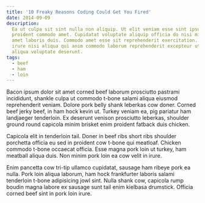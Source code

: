 ```yaml
---
title: '10 Freaky Reasons Coding Could Get You Fired'
date: 2014-09-09
description:
  Ea ut culpa sit sint nulla non aliquip. Ut elit veniam esse sint ipsum
  proident commodo amet. Cupidatat voluptate aliquip officia do nisi minim minim
  amet laboris duis. Commodo amet esse sit reprehenderit exercitation. Aute
  irure nisi aliqua qui anim commodo laborum reprehenderit excepteur ut laborum
  aliqua voluptate deserunt.
tags:
  - beef
  - ham
  - loin
---
```


Bacon ipsum dolor sit amet corned beef laborum prosciutto pastrami incididunt,
shankle culpa ut commodo t-bone salami aliqua eiusmod reprehenderit veniam.
Dolore pork belly shank leberkas cow doner. Corned beef jerky beef, in ham hock
kevin ut. Turkey veniam ea, pig pariatur ham landjaeger tenderloin. Ex deserunt
venison prosciutto leberkas, shoulder ground round capicola minim brisket enim
proident fatback duis chicken.

Capicola elit in tenderloin tail. Doner in beef ribs short ribs shoulder
porchetta officia eu sed in proident cow t-bone qui meatloaf. Chicken commodo
t-bone occaecat officia. Esse magna pork loin ut turkey, ham meatball aliqua
duis. Non minim pork loin ea cow velit in irure.

Enim pancetta cow tri-tip ullamco cupidatat, sausage ham ribeye pork ea nulla.
Pork loin aliqua laborum, ham hock frankfurter laboris salami tenderloin t-bone
adipisicing jowl sint. Nulla shank cow, capicola rump boudin magna labore ex
sausage sunt tail enim kielbasa drumstick. Officia corned beef sint in pork loin
irure.
